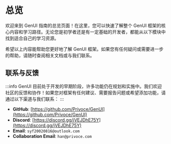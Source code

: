 
# 总览

欢迎来到 GenUI 指南的总览页面！在这里，您可以快速了解整个 GenUI 框架的核心内容和学习路径。无论您是初学者还是有一定基础的开发者，都能从以下模块中找到适合自己的学习资源。

<Container>
    <MyLinkCard
        href="/doc/guide/overview"
        title="指南"
        description="在指南部分，我们为您精心准备了关于 GenUI 框架的全面教程。从开发环境的搭建到插件的使用，再到构建工具的配置，每一个环节都有详细的步骤说明。我们的目标是帮助您系统地掌握 GenUI 的开发流程，让您在学习过程中少走弯路。"
    />
    <MyLinkCard
        href="/doc/tutorial/overview"
        title="教程"
        description="教程模块是您开启 GenUI 之旅的起点。从环境配置到工具下载，从基础语法到快速入门，我们通过一系列简单易懂的示例，逐步引导您深入了解 GenUI 的核心功能。通过这些教程，您不仅能够掌握基本操作，还能通过实践项目进一步巩固所学知识。"
    />
</Container>
<Container>
    <MyLinkCard
        href="/doc/config/overview"
        title="配置"
        description="在配置部分我们会详细说明每个配置文件具体的信息和可配置的条目。"
    />
    <MyLinkCard
        href="/doc/components/overview"
        title="组件"
        description="对GenUI Builtin Components的文档，它提供了GenUI项目的所有内置组件，我们希望将其打造成一个现代化的组件库。"
    />
</Container>

<Container>
    <MyLinkCard
        href="/tool/overview"
        title="工具"
        description="GenUI 提供了一体化构建工具 Ract，它专为 GenUI 设计，能够大幅提升开发效率。通过 Ract，您可以轻松实现项目的快速搭建、代码优化以及自动化部署。此外，我们还计划推出 VSCode 插件，进一步完善开发体验（即将上线）。"
    />
    <MyLinkCard
        href="/api"
        title="API"
        description="在开发过程中，API 是不可或缺的工具。GenUI 提供了丰富的 API 文档，涵盖了从基础底层到高级功能的各个方面。这些 API 能够帮助您实现更强大的功能，同时提升代码的可维护性和扩展性。"
    />
</Container>

希望以上内容能帮助您更好地了解 GenUI 框架。如果您有任何疑问或需要进一步的帮助，请随时查阅相关文档或与我们联系。

## 联系与反馈

:::info
GenUI 目前处于开发的早期阶段，许多功能仍在规划和实施中。我们欢迎社区的反馈和协作！如果您对框架有任何建议、需要报告问题或希望添加功能，请通过以下渠道与我们联系：
:::

- **GitHub**: [https://github.com/Privoce/GenUI](https://github.com/Privoce/GenUI)
- **Discord**: [https://discord.gg/jVEJDhE75Y](https://discord.gg/jVEJDhE75Y)
- **Email**: `syf20020816@outlook.com`
- **Collaboration Email**: `han@privoce.com`
